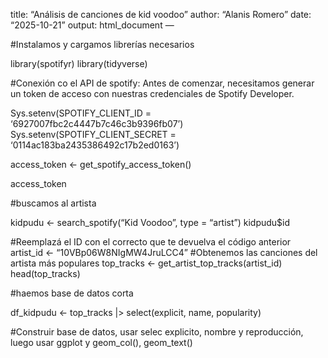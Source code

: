 title: "Análisis de canciones de kid voodoo"
author: "Alanis Romero"
date: "2025-10-21"
output: html_document
---

#Instalamos y cargamos librerías necesarios

library(spotifyr)
library(tidyverse)

#Conexión co el API de spotify: Antes de comenzar, necesitamos generar un token de acceso con nuestras credenciales de Spotify Developer.

Sys.setenv(SPOTIFY_CLIENT_ID = '6927007fbc2c4447b7c46c3b9396fb07')
Sys.setenv(SPOTIFY_CLIENT_SECRET = '0114ac183ba2435386492c17b2ed0163')

access_token <- get_spotify_access_token()

access_token

#buscamos al artista

kidpudu <- search_spotify("Kid Voodoo", type = "artist")
kidpudu$id

#Reemplazá el ID con el correcto que te devuelva el código anterior
artist_id <- "10VBp06W8NIgMW4JruLCC4"
#Obtenemos las canciones del artista más populares
top_tracks <- get_artist_top_tracks(artist_id)
head(top_tracks)

#haemos base de datos corta

df_kidpudu <- top_tracks |> 
select(explicit, name, popularity)


#Construir base de datos, usar selec explicito, nombre y reproducción, luego usar ggplot y geom_col(), geom_text()


